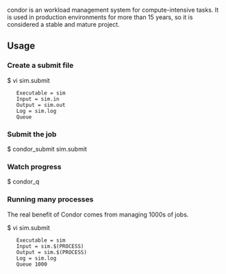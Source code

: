 condor is an workload management system for compute-intensive tasks. It is used in production environments for more than 15 years, so it is considered a stable and mature project. 

== Usage ==

=== Create a submit file ===

$ vi sim.submit

    Executable = sim
    Input = sim.in
    Output = sim.out
    Log = sim.log
    Queue

=== Submit the job ===

$ condor_submit sim.submit

=== Watch progress ===

$ condor_q

=== Running many processes ===

The real benefit of Condor comes from managing 1000s of jobs.

$ vi sim.submit

    Executable = sim
    Input = sim.$(PROCESS)
    Output = sim.$(PROCESS)
    Log = sim.log
    Queue 1000